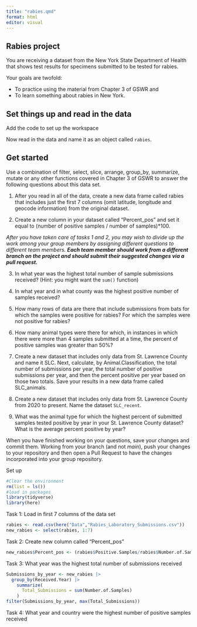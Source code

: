 ```yaml
---
title: "rabies.qmd"
format: html
editor: visual
---
```


## Rabies project

You are receiving a dataset from the New York State Department of Health that shows test results for specimens submitted to be tested for rabies.

Your goals are twofold:

-   To practice using the material from Chapter 3 of GSWR and
-   To learn something about rabies in New York.

## Set things up and read in the data

Add the code to set up the workspace

Now read in the data and name it as an object called `rabies`.

## Get started

Use a combination of filter, select, slice, arrange, group_by, summarize, mutate or any other functions covered in Chapter 3 of GSWR to answer the following questions about this data set.

1.  After you read in all of the data, create a new data frame called rabies that includes just the first 7 columns (omit latitude, longitude and geocode information) from the original dataset.

2.  Create a new column in your dataset called "Percent_pos" and set it equal to (number of positive samples / number of samples)\*100.

*After you have taken care of tasks 1 and 2, you may wish to divide up the work among your group members by assigning different questions to different team members. **Each team member should work from a different branch on the project and should submit their suggested changes via a pull request.***

3.  In what year was the highest total number of sample submissions received? (Hint: you might want the `sum()` function)

4.  In what year and in what county was the highest positive number of samples received?

5.  How many rows of data are there that include submissions from bats for which the samples were positive for rabies? For which the samples were not positive for rabies?

6.  How many animal types were there for which, in instances in which there were more than 4 samples submitted at a time, the percent of positive samples was greater than 50%?

7.  Create a new dataset that includes only data from St. Lawrence County and name it SLC. Next, calculate, by Animal.Classification, the total number of submissions per year, the total number of positive submissions per year, and then the percent positive per year based on those two totals. Save your results in a new data frame called SLC_animals.

8.  Create a new dataset that includes only data from St. Lawrence County from 2020 to present. Name the dataset `SLC_recent`.

9.  What was the animal type for which the highest percent of submitted samples tested positive by year in your St. Lawrence County dataset? What is the average percent positive by year?

When you have finished working on your questions, save your changes and commit them. Working from your branch (and not *main*), push your changes to your repository and then open a Pull Request to have the changes incorporated into your group repository.

Set up
```r
#Clear the environment 
rm(list = ls())
#load in packages 
library(tidyverse)
library(here)
```

Task 1: Load in first 7 columns of the data set 
```r
rabies <- read.csv(here("Data","Rabies_Laboratory_Submissions.csv"))
new_rabies <- select(rabies, 1:7)
```

Task 2: Create new column called "Percent_pos"
```r
new_rabies$Percent_pos <- (rabies$Positive.Samples/rabies$Number.of.Samples)*100
```

Task 3: What year was the highest total number of submissions received
```r
Submissions_by_year <- new_rabies |>
  group_by(Received.Year) |>
    summarize(
      Total_Submissions = sum(Number.of.Samples)
    )
filter(Submissions_by_year, max(Total_Submissions))
```

Task 4: What year and country were the highest number of positive samples received 